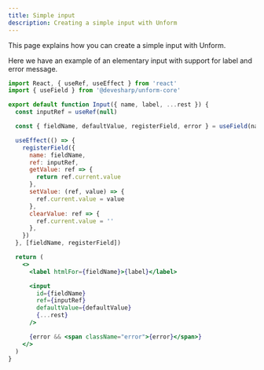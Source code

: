 ```yaml
---
title: Simple input
description: Creating a simple input with Unform
---
```


This page explains how you can create a simple input with Unform.

Here we have an example of an elementary input with support for label and error
message.

```jsx title=components/Input.js lineNumbers=true
import React, { useRef, useEffect } from 'react'
import { useField } from '@devesharp/unform-core'

export default function Input({ name, label, ...rest }) {
  const inputRef = useRef(null)

  const { fieldName, defaultValue, registerField, error } = useField(name)

  useEffect(() => {
    registerField({
      name: fieldName,
      ref: inputRef,
      getValue: ref => {
        return ref.current.value
      },
      setValue: (ref, value) => {
        ref.current.value = value
      },
      clearValue: ref => {
        ref.current.value = ''
      },
    })
  }, [fieldName, registerField])

  return (
    <>
      <label htmlFor={fieldName}>{label}</label>

      <input
        id={fieldName}
        ref={inputRef}
        defaultValue={defaultValue}
        {...rest}
      />

      {error && <span className="error">{error}</span>}
    </>
  )
}
```

